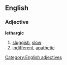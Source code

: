 ==English==
===Adjective===
'''lethargic'''
#[[sluggish]], [[slow]]
#[[indifferent]], [[apathetic]]

[[Category:English adjectives]]